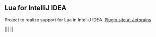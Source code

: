== Lua for IntelliJ IDEA ==

Project to realize support for Lua in IntelliJ IDEA.  [[http://plugins.intellij.net/plugin/?id=4683|Plugin site at Jetbrains]] 

|{{line-error.png|Sample}}|{{globals-locals.jpg|Sample}}|
|{{kahlua.png|Sample}}|